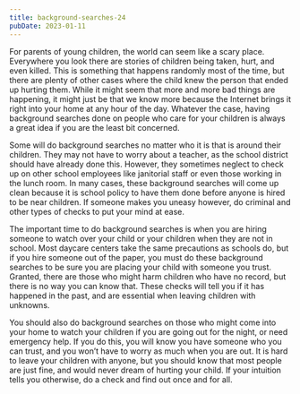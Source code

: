 ```yaml
---
title: background-searches-24
pubDate: 2023-01-11
---
```


For parents of young children, the world can seem like a scary place. Everywhere you look there are stories of children being taken, hurt, and even killed. This is something that happens randomly most of the time, but there are plenty of other cases where the child knew the person that ended up hurting them. While it might seem that more and more bad things are happening, it might just be that we know more because the Internet brings it right into your home at any hour of the day. Whatever the case, having background searches done on people who care for your children is always a great idea if you are the least bit concerned.

Some will do background searches no matter who it is that is around their children. They may not have to worry about a teacher, as the school district should have already done this. However, they sometimes neglect to check up on other school employees like janitorial staff or even those working in the lunch room. In many cases, these background searches will come up clean because it is school policy to have them done before anyone is hired to be near children. If someone makes you uneasy however, do criminal and other types of checks to put your mind at ease.

The important time to do background searches is when you are hiring someone to watch over your child or your children when they are not in school. Most daycare centers take the same precautions as schools do, but if you hire someone out of the paper, you must do these background searches to be sure you are placing your child with someone you trust. Granted, there are those who might harm children who have no record, but there is no way you can know that. These checks will tell you if it has happened in the past, and are essential when leaving children with unknowns.

You should also do background searches on those who might come into your home to watch your children if you are going out for the night, or need emergency help. If you do this, you will know you have someone who you can trust, and you won’t have to worry as much when you are out. It is hard to leave your children with anyone, but you should know that most people are just fine, and would never dream of hurting your child. If your intuition tells you otherwise, do a check and find out once and for all.